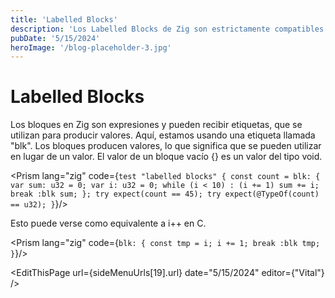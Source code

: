 ```yaml
---
title: 'Labelled Blocks'
description: 'Los Labelled Blocks de Zig son estrictamente compatibles con IEEE a menos que se use @setFloatMode(.Optimized), que es equivalente a -ffast-math de GCC. Los Labelled Blocks se coercen a tipos de float más grandes.'
pubDate: '5/15/2024'
heroImage: '/blog-placeholder-3.jpg'
---
```



<div class="flex flex-col gap-y-5 text-white py-8">
<h1 class="text-white py-8">Labelled Blocks</h1>

Los bloques en Zig son expresiones y pueden recibir etiquetas, que se utilizan para producir valores. Aquí, estamos usando una etiqueta llamada <span class="bg-gray-800 rounded-md px-2 text-green-400">"blk"</span>. Los bloques producen valores, lo que significa que se pueden utilizar en lugar de un valor. El valor de un bloque vacío <span class="bg-gray-800 rounded-md px-2 text-purple-400">\{}</span> es un valor del tipo <span class="bg-gray-800 rounded-md px-2 text-purple-400">void</span>.

<Prism lang="zig" code={`test "labelled blocks" {
    const count = blk: {
        var sum: u32 = 0;
        var i: u32 = 0;
        while (i < 10) : (i += 1) sum += i;
        break :blk sum;
    };
    try expect(count == 45);
    try expect(@TypeOf(count) == u32);
}`}/>

Esto puede verse como equivalente a i++ en C.

<Prism lang="zig" code={`blk: {
    const tmp = i;
    i += 1;
    break :blk tmp;
}`}/>

<EditThisPage url={sideMenuUrls[19].url} date="5/15/2024" editor={"Vital"} />

<div class="flex w-full justify-between space-x-8 place-content-center">
    <NextButton text={sideMenuUrls[18].label} subText="Anterior" isRight={false} url={sideMenuUrls[18].url}/>
    <NextButton text={sideMenuUrls[20].label} subText="Siguiente" isRight={true} url={sideMenuUrls[20].url}/>
</div>
</div>
